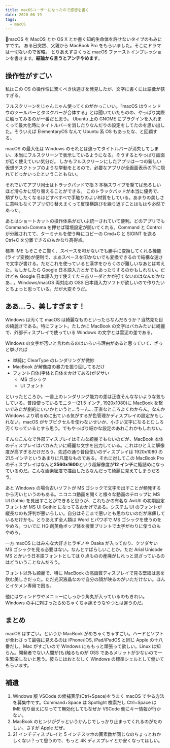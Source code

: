 ```yaml
---
title: macOSユーザーになったので感想を書く
date: 2020-06-19
tags:
  - macOS
---
```


macOS を MacOS とか OS X とか書く知的生命体を許せないタイプのもみにすです。
ある日突然、父親から MacBook Pro をもらいました。そこにドラマは一切ないので省略。
とりあえずさくっと macOS ファーストインプレッションを書きます。**結論から言うとアンチやめます**。

## 操作性がすごい

私はこの OS の操作性に驚くべき快適さを発見したが、文字に書くには語彙が狭すぎる。

フルスクリーンをじゃんじゃん使ってくのがかっこいい。「macOS はウィンドウのツールバーとタスクバーが合体する」とは聞いていたものの、やっぱり実際に触ってみるのが一番だと思う。
Ubuntu 上の GNOME にプラグインを入れまくって最大化時にタイトルバーを消したりなんだりの設定をしてたのを思い出した。そういえば ElementaryOS なんて Ubuntu 系 OS もあったな、と回顧する。

macOS の最大化は Windows のそれとは違ってタイトルバーが消失してしまい、本当にフルスクリーンで表示しているようになる。そうするとやっぱり画面が広く使えていい気分だ。
しかもフルスクリーンにしたアプリは一つの新しい仮想デスクトップのような挙動をとるので、必要なアプリが全画面表示の下に隠れてどっかいったということもない。

それでいてアプリ同士はトラックパッドで指 3 本横スワイプを撃てば恐ろしいほど滑らかに切り替えることができる。
このトラックパッドが本当に優秀で、頬ずりしたくなるほどすべすべで手触りのよい材質をしている。あまりの美しさに意味もなくアプリ切り替えまくって反復横跳びを繰り返すことはもはや必然であった。

あとはショートカットの操作体系がだいぶ統一されていて便利。どのアプリでも Command+Comma を押せば環境設定が開いてくれる。Command と Control が分離されてて、ターミナルを使う時にコピーの Cmd+C と SIGINT を送る Ctrl+C を分離できるのもかなり高得点。

標準 IME もそこそこ賢く、スペースを叩かないでも勝手に変換してくれる機能(ライブ変換)が便利で、まあスペースを叩かないでも変換できるので結構な速さで文字が書ける。ただこれを使っていると漢字をひらくのが難しいなあとは考えた。もしかしたら Google 日本語入力とかでもあったりするのかもしれない。だけども Google 日本語入力で使えてた三点リーダとかが打てないのはなんだかなあ…。Windows/macOS 両対応の OSS 日本語入力ソフトが欲しいので作りたいとちょっと思っている。だが大変そうだ。

## ああ…う、美しすぎます！

Windows は汚くて macOS は綺麗なものといったらなんだろうか？当然見た目の綺麗さである。特にフォント。たしかに MacBook の文字はバカみたいに綺麗で、外部ディスプレイで使っている Windows の文字とは雲泥の差である。

Windows の文字が汚いと言われるのはいろいろ理由があると思っていて、ざっと挙げれば

- 単純に ClearType のレンダリングが微妙
- MacBook が解像度の暴力を振り回してるだけ
- フォント自体(字体と自体をかけてある)がダサい
  - MS ゴシック
  - UI フォント

といったところか。一番上のレンダリング能力の差は正直そんなないような気もしている。普段使っているモニター(21.5 インチ, 1920x1080)に MacBook を繋いでみたが劇的にいいかというと…うーん…
正直なところよくわからん。なんか Windows より明るめに出ている気がするが色管理かディスプレイの設定かもしれない。macOS がサブピクセルを使わないせいか、小さい文字になるとむしろ汚くなっているとすら思う。でもやっぱり細かな設定のあれこれかもしれない。

そんなこんなで外部ディスプレイはそんな綺麗でもないのだが、MacBook 本体のディスプレイはバカみたいに綺麗な文字を出力している。これはひとえに解像度が高すぎるだけだろう。先述の通り普段使いのディスプレイは 1920x1080 の 21.5 インチというあまりに凡庸なものである。それに対してこの MacBook Pro のディスプレイはなんと**2560x1600**という超解像度が**12 インチ**に鮨詰めになっているのだ。こんな画素密度で描画したらなんだって綺麗に見えてしまうだろう。

あと Windows の場合古いソフトが MS ゴシックで文字を出すことが頻発するから汚いというのもある。ニコニコ動画を開くと様々な動画のテロップに MS UI Gothic を見出すことができると思うが、これもかの有名な AviUtl の初期設定フォントが MS UI Gothic になってるおかげである。システム UI のフォントが縦長なのも評判が悪いらしい。自分はそこまで悪いとも思わないのだが麻痺しているだけかも。とりあえず全人類は Word とパワポで MS ゴシックを使うのをやめろ。ついでに HG 創英角ポップ体を授業プリントで太字がわりに使うのもやめろ。

一方 macOS にはみんな大好きヒラギノや Osaka が入っており、クソダサい MS ゴシックを見る必要はない。なんとすばらしいことか。ただ Arial Unicode MS とかいう日本語フォントとしては 0 点ものの産廃がしれっと混ざっているのはどういうことなんだろう。

フォント以外も綺麗で、特に MacBook の高画質ディスプレイで見る壁紙は息を飲む美しさだった。ただ光沢液晶なので自分の顔が映るのがいただけない。ほんとイケメン専用で困る。

他にはウィンドウやメニューにしっかり角丸が入っているのもきれい。Windows の手に刺さったらめちゃくちゃ痛そうなやつとは違うのだ。

## まとめ

macOS はすごい。というか MacBook がめちゃくちゃすごい。ハードとソフトが合わさって最強に見えるのは iPhone/iOS, iPad/iPadOS と同じ Apple の十八番だし。Mac がすごいので Windows にももっと頑張って欲しい。Linux は知らん。開発者でない人間が(も)触るものが OSS であるメリットが少ないので一生繁栄しないと思う。彼らにはおとなしく Windows の標準シェルとして働いてもらいます。

## 補遺

1. Windows 版 VSCode の候補表示(Ctrl+Space)をうまく macOS でやる方法を募集中です。Command+Space は Spotlight 検索だし Ctrl+Space は IME 切り替えになってて無効化してもなぜか VSCode 側にキー情報が行かない。
1. MacBook のヒンジがグッというかんじでしっかり止まってくれるのがたのしい。さすが Apple だぜ。
1. 21 インチディスプレイと 5 インチスマホの画素数が同じなのちょっとおかしくない？って思うので、もっと 4K ディスプレイとか安くなってほしい。
